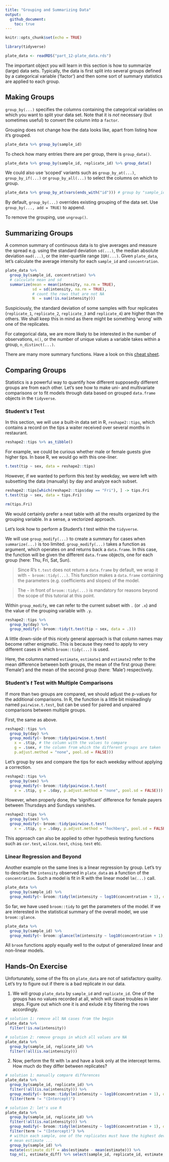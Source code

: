 ```yaml
---
title: "Grouping and Summarizing Data"
output: 
  github_document:
    toc: true
---
```


```r
knitr::opts_chunk$set(echo = TRUE)

library(tidyverse)

plate_data <- readRDS("part_12-plate_data.rds")
```

The important object you will learn in this section is how to summarize (large) data sets. Typically, the data is first split into several groups defined by a categorical variable (‘factor’) and then some sort of summary statistics are applied to each group.

## Making Groups

`group_by(...)` specifies the columns containing the categorical variables on which you want to split your data set. Note that it is _not_ necessary (but sometimes useful) to convert the column into a `factor`.

Grouping does not change how the data looks like, apart from listing how it's grouped.

```r
plate_data %>% group_by(sample_id)
```

To check how many entries there are per group, there is `group_data()`.

```r
plate_data %>% group_by(sample_id, replicate_id) %>% group_data()
```

We could also use ‘scoped’ variants such as `group_by_at(...)`, `group_by_if(...)` or `group_by_all(...)` to select the columns on which to group.

```r
plate_data %>% group_by_at(vars(ends_with("id"))) # group by "sample_id" and "replicate_id"
```

By default, `group_by(...)` overrides existing grouping of the data set. Use `group_by(..., add = TRUE)` to append.

To remove the grouping, use `ungroup()`.

## Summarizing Groups

A common summary of continuous data is to give averages and measure the spread e.g. using the standard deviation `sd(...)`, the median absolute deviation `mad(...)`, or the inter-quartile range `IQR(...)`. Given `plate_data`, let's calculate the average intensity for each `sample_id` and `concentration`.

```r
plate_data %>% 
  group_by(sample_id, concentration) %>% 
  # calculate mean and sd
  summarize(mean = mean(intensity, na.rm = TRUE), 
            sd = sd(intensity, na.rm = TRUE), 
            # count the rows that are not NA
            N  = sum(!is.na(intensity)))
```

Suspiciously, the standard deviation of some samples with four replicates (`replicate_1`, `replicate_2`, `replicate_3` and `replicate_4`) are higher than the others. We shall keep this in mind as there might be something ‘wrong’ with one of the replicates.

For categorical data, we are more likely to be interested in the number of observations, `n()`, or the number of unique values a variable takes within a group, `n_distinct(...)`. 

There are many more summary functions. Have a look on this [cheat sheet](https://github.com/rstudio/cheatsheets/raw/master/data-transformation.pdf).

## Comparing Groups

Statistics is a powerful way to quantify how different supposedly different groups are from each other. Let's see how to make uni- and multivariate comparisons or to fit models through data based on grouped `data.frame` objects in the `tidyverse`.

### Student's _t_ Test

In this section, we will use a built-in data set in R, `reshape2::tips`, which contains a record on the tips a waiter received over several months in restaurant.

```r
reshape2::tips %>% as_tibble()
```

For example, we could be curious whether male or female guests give higher tips. In base R, we would go with this one-liner.

```r
t.test(tip ~ sex, data = reshape2::tips)
```

However, if we wanted to perform this test by weekday, we were left with subsetting the data (manually) by day and analyze each subset.

```r
reshape2::tips[which(reshape2::tips$day == "Fri"), ] -> tips.Fri
t.test(tip ~ sex, data = tips.Fri)
```
```r
rm(tips.Fri)
```

We would certainly prefer a neat table with all the results organized by the grouping variable. In a sense, a vectorized approach.

Let's look how to perform a Student's _t_ test within the `tidyverse`. 

We will use `group_modify(...)` to create a summary for cases when `summarize(...)` is too limited. `group_modify(...)` takes a function as argument, which operates on and returns back a `data.frame`. In this case, the function will be given the different `data.frame` objects, one for each group (here: Thu, Fri, Sat, Sun). 

> Since R's `t.test` does not return a `data.frame` by default, we wrap it with `~ broom::tidy(...)`. This function makes a `data.frame` containing the parameters (e.g. coefficients and slopes) of the model. 

> The `~` in front of `broom::tidy(...)` is mandatory for reasons beyond the scope of this tutorial at this point.

Within `group_modify`, we can refer to the current subset with `.` (or `.x`) and the value of the grouping variable with `.y`.

```r
reshape2::tips %>% 
  group_by(day) %>%
  group_modify(~ broom::tidy(t.test(tip ~ sex, data = .)))
```

A little down-side of this nicely general approach is that column names may become rather enigmatic. This is because they need to apply to very different cases in which `broom::tidy(...)` is used. 

Here, the columns named `estimate`, `estimate1` and `estimate2` refer to the mean difference between both groups, the mean of the first group (here: ‘Female’) and the mean of the second group (here: ‘Male’) respectively.

### Student's _t_ Test with Multiple Comparisons

If more than two groups are compared, we should adjust the p-values for the additional comparisons. In R, the function is a little bit misleadingly named `pairwise.t.test`, but can be used for paired and unpaired comparisons between multiple groups.

First, the same as above.

```r
reshape2::tips %>% 
  group_by(day) %>% 
  group_modify(~ broom::tidy(pairwise.t.test(
    x = .$tip, # the column with the values to compare
    g = .$sex, # the column from which the different groups are taken
    p.adjust.method = "none", pool.sd = FALSE)))
```

Let's group by sex and compare the tips for each weekday without applying a correction.

```r
reshape2::tips %>% 
  group_by(sex) %>% 
  group_modify(~ broom::tidy(pairwise.t.test(
    x = .$tip, g = .$day, p.adjust.method = "none", pool.sd = FALSE)))
```

However, when properly done, the ‘significant’ difference for female payers between Thursdays and Sundays vanishes.

```r
reshape2::tips %>% 
  group_by(sex) %>% 
  group_modify(~ broom::tidy(pairwise.t.test(
    x = .$tip, g = .$day, p.adjust.method = "hochberg", pool.sd = FALSE)))
```

This approach can also be applied to other hypothesis testing functions such as `cor.test`, `wilcox.test`, `chisq.test` etc.

### Linear Regression and Beyond

Another example on the same lines is a linear regression by group. Let's try to describe the `intensity` observed in `plate_data` as a function of the `concentration`. Such a model is fit in R with the linear model `lm(...)` call.

```r
plate_data %>% 
  group_by(sample_id) %>% 
  group_modify(~ broom::tidy(lm(intensity ~ log10(concentration + 1), data = .)))
```

So far, we have used `broom::tidy` to get the parameters of the model. If we are interested in the statistical summary of the overall model, we use `broom::glance`.

```r
plate_data %>% 
  group_by(sample_id) %>% 
  group_modify(~ broom::glance(lm(intensity ~ log10(concentration + 1), data = .)))
```

All `broom` functions apply equally well to the output of generalized linear and non-linear models.

## Hands-On Exercise

Unfortunately, some of the fits on `plate_data` are not of satisfactory quality. Let's try to figure out if there is a bad replicate in our data.

1. We will group `plate_data` by `sample_id` and `replicate_id`. One of the groups has no values recorded at all, which will cause troubles in later steps. Figure out which one it is and exlude it by filtering the rows accordingly.

```r
# solution 1: remove all NA cases from the begin
plate_data %>% 
  filter(!is.na(intensity))

# solution 2: remove groups in which all values are NA
plate_data %>% 
  group_by(sample_id, replicate_id) %>% 
  filter(!all(is.na(intensity)))
```

2. Now, perform the fit with `lm` and have a look only at the intercept terms. How much do they differ between replicates?

```r
# solution 1: manually compare differences
plate_data %>% 
  group_by(sample_id, replicate_id) %>% 
  filter(!all(is.na(intensity))) %>% 
  group_modify(~ broom::tidy(lm(intensity ~ log10(concentration + 1), data = .))) %>% 
  filter(term != "(Intercept)")

# solution 2: let's use R
plate_data %>% 
  group_by(sample_id, replicate_id) %>% 
  filter(!all(is.na(intensity))) %>% 
  group_modify(~ broom::tidy(lm(intensity ~ log10(concentration + 1), data = .))) %>% 
  filter(term != "(Intercept)") %>% 
  # within each sample, one of the replicates must have the highest deviance from the
  # mean estimate ...
  group_by(sample_id) %>% 
  mutate(estimate_diff = abs(estimate - mean(estimate))) %>% 
  top_n(1, estimate_diff) %>% select(sample_id, replicate_id, estimate, estimate_diff)
```

